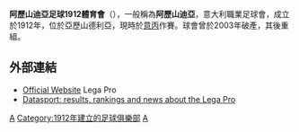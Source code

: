 {{Infobox football club
| clubname   = 阿歷山迪亞
| image      = 
| fullname   = Unione Sportiva Alessandria Calcio 1912
| nickname   = ''I Grigi'' (The Greys),<br />''L'Orso'' (The Bear)
| founded    = 1912<br />2003 (重組)
| ground     = [[朱塞佩·莫卡加塔球場|朱塞佩·莫卡加塔球場]]
| city       = [[亞歷山德里亞_(意大利)|亞歷山德里亞]]
| capacity   = 6,000
| league     = [[意大利足球丙級聯賽|意大利足球丙級聯賽]]
| season     = 2021–22
| position   = 意乙，第 18 位（降班）
| pattern_la1=|pattern_b1=_collarblack|pattern_ra1=
| leftarm1=CCCCCC|body1=CCCCCC|rightarm1=CCCCCC|shorts1=1E1E1E|socks1=1E1E1E
| pattern_la2=|pattern_b2=_whitecollarplain|pattern_ra2=
| leftarm2=FFFFFF|body2=FF0000|rightarm2=FFFFFF|shorts2=FF0000|socks2=FF0000
}}

'''阿歷山迪亞足球1912體育會'''（{{lang-it|Unione Sportiva Alessandria Calcio 1912}}），一般稱為'''阿歷山迪亞'''，意大利職業足球會，成立於1912年，位於亞歷山德利亞，現時於[[意丙|意丙]]作賽。球會曾於2003年破產，其後重組。

==外部連結==
*[https://web.archive.org/web/20080730220841/http://www.lega-calcio-serie-c.it/index.html Official Website] Lega Pro
*[https://web.archive.org/web/20110724000553/http://www.datasport.it/calcio/legapro/ Datasport: results, rankings and news about the Lega Pro]
{{意甲}}
[[Category:意大利足球俱樂部|A]]
[[Category:1912年建立的足球俱樂部|Category:1912年建立的足球俱樂部]]
[[Category:皮埃蒙特大区足球俱乐部|A]]